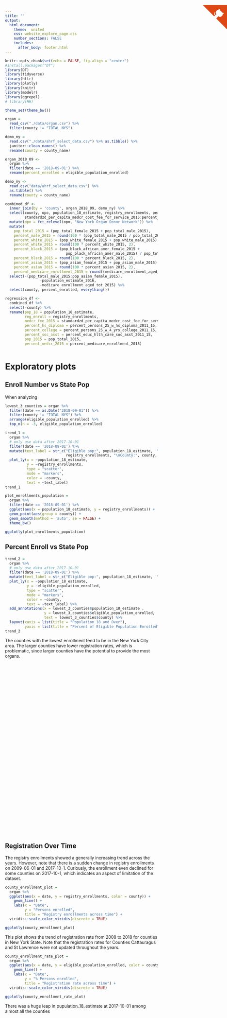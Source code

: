 ```yaml
---
title: ""
output: 
  html_document:
    theme:  united
    css: website_explore_page.css
    number_sections: FALSE
    includes:
      after_body: footer.html
---
```


```r
knitr::opts_chunk$set(echo = FALSE, fig.align = "center")
#install.packages("DT")
library(DT)
library(tidyverse)
library(httr)
library(plotly)
library(knitr)
library(modelr)
library(ggrepel)
# library(HH)

theme_set(theme_bw())
```

<a href="https://github.com/jackyan0320/p8105_final_project" class="github-corner" aria-label="View source on Github"><svg width="80" height="80" viewBox="0 0 250 250" style="fill:#dd4814; color:#fff; position: absolute; top: 50; border: 0; right: 0;" aria-hidden="true"><path d="M0,0 L115,115 L130,115 L142,142 L250,250 L250,0 Z"></path><path d="M128.3,109.0 C113.8,99.7 119.0,89.6 119.0,89.6 C122.0,82.7 120.5,78.6 120.5,78.6 C119.2,72.0 123.4,76.3 123.4,76.3 C127.3,80.9 125.5,87.3 125.5,87.3 C122.9,97.6 130.6,101.9 134.4,103.2" fill="currentColor" style="transform-origin: 130px 106px;" class="octo-arm"></path><path d="M115.0,115.0 C114.9,115.1 118.7,116.5 119.8,115.4 L133.7,101.6 C136.9,99.2 139.9,98.4 142.2,98.6 C133.8,88.0 127.5,74.4 143.8,58.0 C148.5,53.4 154.0,51.2 159.7,51.0 C160.3,49.4 163.2,43.6 171.4,40.1 C171.4,40.1 176.1,42.5 178.8,56.2 C183.1,58.6 187.2,61.8 190.9,65.4 C194.5,69.0 197.7,73.2 200.1,77.6 C213.8,80.2 216.3,84.9 216.3,84.9 C212.7,93.1 206.9,96.0 205.4,96.6 C205.1,102.4 203.0,107.8 198.3,112.5 C181.9,128.9 168.3,122.5 157.7,114.1 C157.9,116.9 156.7,120.9 152.7,124.9 L141.0,136.5 C139.8,137.7 141.6,141.9 141.8,141.8 Z" fill="currentColor" class="octo-body"></path></svg></a><style>.github-corner:hover .octo-arm{animation:octocat-wave 560ms ease-in-out}@keyframes octocat-wave{0%,100%{transform:rotate(0)}20%,60%{transform:rotate(-25deg)}40%,80%{transform:rotate(10deg)}}@media (max-width:500px){.github-corner:hover .octo-arm{animation:none}.github-corner .octo-arm{animation:octocat-wave 560ms ease-in-out}} </style>

```r
organ =
  read_csv("./data/organ.csv") %>% 
  filter(county != "TOTAL NYS") 

demo_ny = 
  read.csv("./data/ahrf_select_data.csv") %>% as.tibble() %>% 
  janitor::clean_names() %>% 
  rename(county = county_name) 
```


```r
organ_2018_09 <- 
  organ %>%
  filter(date == '2018-09-01') %>% 
  rename(percent_enrolled = eligible_population_enrolled)

demo_ny <-  
  read.csv("data/ahrf_select_data.csv") %>% 
  as.tibble() %>% 
  rename(county = county_name)

combined_df <- 
  inner_join(by = 'county', organ_2018_09, demo_ny) %>%
  select(county, opo, population_18_estimate, registry_enrollments, percent_enrolled,
         standardzd_per_capita_medcr_cost_fee_for_service_2015:percent_educ_hlth_care_soc_asst_2011_15) %>% 
  mutate(opo = fct_relevel(opo, "New York Organ Donor Network")) %>% 
  mutate(
    pop_total_2015 = (pop_total_female_2015 + pop_total_male_2015),
    percent_male_2015 = round(100 * (pop_total_male_2015 / pop_total_2015), 2),
    percent_white_2015 = (pop_white_female_2015 + pop_white_male_2015) / pop_total_2015,
    percent_white_2015 = round(100 * percent_white_2015, 2),
    percent_black_2015 = (pop_black_african_amer_female_2015 + 
                            pop_black_african_amer_male_2015) / pop_total_2015,
    percent_black_2015 = round(100 * percent_black_2015, 2),
    percent_asian_2015 = (pop_asian_female_2015 + pop_asian_male_2015) / pop_total_2015,
    percent_asian_2015 = round(100 * percent_asian_2015, 2),
    percent_medicare_enrollment_2015 = round((medicare_enrollment_aged_tot_2015 * 100 / pop_total_2015), 2)) %>% 
  select(-(pop_total_male_2015:pop_asian_female_2015), 
                -population_estimate_2016, 
                -medicare_enrollment_aged_tot_2015) %>% 
  select(county, percent_enrolled, everything())

regression_df <- 
  combined_df %>% 
  select(-county) %>% 
  rename(pop_18 = population_18_estimate, 
         reg_enroll = registry_enrollments, 
         medcr_fee_2015 = standardzd_per_capita_medcr_cost_fee_for_service_2015, 
         percent_hs_diploma = percent_persons_25_w_hs_diploma_2011_15,
         percent_college = percent_persons_25_w_4_yrs_college_2011_15,
         percent_soc_asst = percent_educ_hlth_care_soc_asst_2011_15, 
         pop_2015 = pop_total_2015, 
         percent_medcr_2015 = percent_medicare_enrollment_2015)
```

<div style="margin-bottom:50px;">
</div>

# Exploratory plots {.tabset .tabset-fade .tabset-pills}

<div style="margin-bottom:30px;">
</div>

## Enroll Number vs State Pop

<div style="margin-bottom:20px;">
</div>

When analyzing 

<div style = "">
```r
lowest_3_counties = organ %>% 
  filter(date == as.Date("2018-09-01")) %>% 
  filter(county != "TOTAL NYS") %>%
  arrange(eligible_population_enrolled) %>%
  top_n(n = -3, eligible_population_enrolled)

trend_1 = 
  organ %>%
  # only use data after 2017-10-01
  filter(date == '2018-09-01') %>% 
  mutate(text_label = str_c("Eligible pop:", population_18_estimate, '\nregistry_enrollments: ',
                            registry_enrollments, "\nCounty:", county, "\ndate:", date)) %>% 
  plot_ly(x = ~population_18_estimate, 
          y = ~registry_enrollments, 
          type = "scatter", 
          mode = "markers",
          color = ~county,
          text = ~text_label) 
trend_1 

plot_enrollments_population = 
  organ %>%
  filter(date == '2018-09-01') %>% 
  ggplot(aes(x = population_18_estimate, y = registry_enrollments)) +
  geom_point(aes(group = county)) +
  geom_smooth(method = 'auto', se = FALSE) +
  theme_bw() 

ggplotly(plot_enrollments_population)

```

</div>

## Percent Enroll vs State Pop

<div style="margin-bottom:20px;">
</div>



<div style = ""> 
```r

trend_2 = 
  organ %>%
  # only use data after 2017-10-01
  filter(date == '2018-09-01') %>% 
  mutate(text_label = str_c("Eligible pop:", population_18_estimate, '\nregistry_enrollments: ',  registry_enrollments, "\nCounty:", county, "\ndate:", date)) %>% 
  plot_ly(x = ~population_18_estimate, 
          y = ~eligible_population_enrolled, 
          type = "scatter", 
          mode = "markers",
          color = ~county,
          text = ~text_label) %>% 
  add_annotations(x = lowest_3_counties$population_18_estimate , 
                  y = lowest_3_counties$eligible_population_enrolled, 
                  text = lowest_3_counties$county) %>%
  layout(xaxis = list(title = "Population 18 and Over"),
         yaxis = list(title = "Percent of Eligible Population Enrolled"))
trend_2


```

The counties with the lowest enrollment tend to be in the New York City area. The larger counties have lower registration rates, which is problematic, since larger counties have the potential to provide the most organs. 

</div>

<div style = "display :block; margin-bottom:120%;"></div>

## Registration Over Time 

The registry enrollments showed a generally increasing trend across the years. However, note that there is a sudden change in registry enrollments on 2009-06-01 and 2017-10-1. Curiously, the enrollment even declined for some counties on 2017-10-1, which indicates an aspect of limitation of the dataset.

```r
county_enrollment_plot = 
  organ %>% 
  ggplot(aes(x = date, y = registry_enrollments, color = county)) +
    geom_line() +
    labs(x = "Date", 
         y = "Persons enrolled", 
         title = "Registry enrollments across time") + 
  viridis::scale_color_viridis(discrete = TRUE)

ggplotly(county_enrollment_plot)
```

<div style = "float: right; width: 50%"> 
</div>

This plot shows the trend of registration rate from 2008 to 2018 for counties in New York State. Note that the registration rates for Counties Cattauragus and St Lawrence were not updated throughout the years.
     
```r
county_enrollment_rate_plot = 
  organ %>% 
  ggplot(aes(x = date, y = eligible_population_enrolled, color = county)) +
    geom_line() +
    labs(x = "Date", 
         y = "% Persons enrolled", 
         title = "Registration rate across time") + 
  viridis::scale_color_viridis(discrete = TRUE)

ggplotly(county_enrollment_rate_plot)
```

There was a huge leap in pupulation_18_estimate at 2017-10-01 among almost all the counties
</div>      
